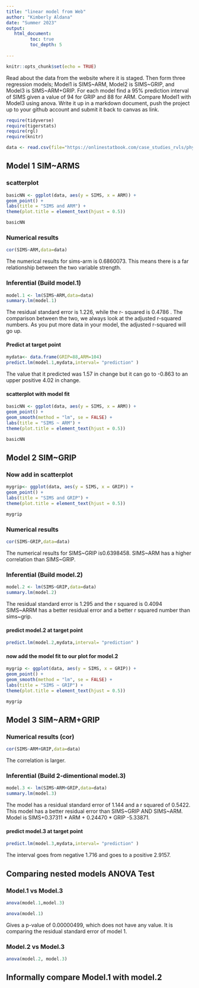 ```yaml
---
title: "linear model from Web"
author: "Kimberly Aldana"
date: "Summer 2023"
output:
   html_document:
         toc: true
         toc_depth: 5
        
---
```


```r
knitr::opts_chunk$set(echo = TRUE)
```

Read about the data from the website where it is staged.  Then form three regression models; Model1 is SIMS~ARM, Model2 is SIMS~GRIP, and Model3 is SIMS~ARM+GRIP. For each model find a 95% prediction interval of SIMS given a value of 94  for GRIP and 88 for ARM. Compare Model1 with Model3 using anova. Write it up in a markdown document, push the project up to your github account and submit it back to canvas as link. 

 


```r
require(tidyverse)
require(tigerstats)
require(rgl)
require(knitr)

```

```r
data <- read.csv(file="https://onlinestatbook.com/case_studies_rvls/physical_strength/data.txt",sep="",header=TRUE)  

```

## Model 1 SIM~ARMS

### scatterplot


```r
basicNN <- ggplot(data, aes(y = SIMS, x = ARM)) +
geom_point() +
labs(title = "SIMS and ARM") +
theme(plot.title = element_text(hjust = 0.5))

basicNN
```


### Numerical results

```r
cor(SIMS~ARM,data=data)
```

The numerical results for sims-arm is 0.6860073. This means there is a far relationship between the two variable strength.

### Inferential  (Build model.1)

```r
model.1 <- lm(SIMS~ARM,data=data)
summary.lm(model.1)
```

The residual standard error is 1.226, while the r- squared is 0.4786 . The comparison between the two, we always look at the adjusted r-squared numbers. As you put more data in your model, the adjusted r-squared will go up.


#### Predict at target point

```r
mydata<- data.frame(GRIP=88,ARM=104)
predict.lm(model.1,mydata,interval= "prediction" )
```

The value that it predicted was 1.57 in change but it can go to -0.863 to an upper positive 4.02 in change.

#### scatterplot with model fit
  
```r
basicNN <- ggplot(data, aes(y = SIMS, x = ARM)) +
geom_point() +
geom_smooth(method = "lm", se = FALSE) +
labs(title = "SIMS ~ ARM") +
theme(plot.title = element_text(hjust = 0.5))

basicNN

```  
  
  
## Model 2 SIM~GRIP

### Now add in scatterplot

```r
mygrip<- ggplot(data, aes(y = SIMS, x = GRIP)) +
geom_point() +
labs(title = "SIMS and GRIP") +
theme(plot.title = element_text(hjust = 0.5))

mygrip
```


### Numerical results 

```r
cor(SIMS~GRIP,data=data)
```

The numerical results for SIMS~GRIP is0.6398458. SIMS~ARM has a higher correlation than SIMS~GRIP.


### Inferential  (Build model.2)
  
```r
model.2 <- lm(SIMS~GRIP,data=data)
summary.lm(model.2)
```

The residual standard error is 1.295 and the r squared is 0.4094 SIMS~ARRM has a better residual error and a better r squared number than sims~grip.  

#### predict model.2 at target point

```r
predict.lm(model.2,mydata,interval= "prediction" )
```


#### now add the model fit to our plot for model.2
  
```r
mygrip <- ggplot(data, aes(y = SIMS, x = GRIP)) +
geom_point() +
geom_smooth(method = "lm", se = FALSE) +
labs(title = "SIMS ~ GRIP") +
theme(plot.title = element_text(hjust = 0.5))

mygrip

```


## Model 3 SIM~ARM+GRIP

### Numerical results (cor)

```r
cor(SIMS~ARM+GRIP,data=data)
````
  
The correlation is larger.  
  
### Inferential  (Build 2-dimentional model.3)

```r
model.3 <- lm(SIMS~ARM+GRIP,data=data)
summary.lm(model.3)
```

The model has a residual standard error of 1.144 and a r squared of 0.5422. This model has a better residual error than SIMS~GRIP AND SIMS~ARM. Model is SIMS+0.37311 * ARM + 0.24470 * GRIP -5.33871.


#### predict model.3 at target point
  
```r
predict.lm(model.3,mydata,interval= "prediction" )
```

The interval goes from negative 1.716 and goes to a positive 2.9157.


## Comparing nested models ANOVA Test

### Model.1 vs Model.3

```r
anova(model.1,model.3)
```
```r
anova(model.1)
```

Gives a p-value of 0.00000499, which does not have any value. It is comparing the residual standard error of model 1.

### Model.2 vs Model.3

```r
anova(model.2, model.3)
```


## Informally compare Model.1 with model.2

